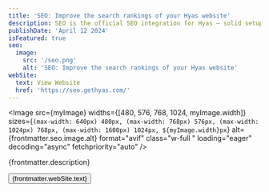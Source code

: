 ```yaml
---
title: 'SEO: Improve the search rankings of your Hyas website'
description: SEO is the official SEO integration for Hyas — solid setup and easy to use.
publishDate: 'April 12 2024'
isFeatured: true
seo:
  image:
    src: '/seo.png'
    alt: 'SEO: Improve the search rankings of your Hyas website'
webSite:
  text: View Website
  href: 'https://seo.gethyas.com/'
---
```


<Image
  src={myImage}
  widths={[480, 576, 768, 1024, myImage.width]}
  sizes={`(max-width: 640px) 480px, (max-width: 768px) 576px, (max-width: 1024px) 768px, (max-width: 1600px) 1024px, ${myImage.width}px`}
  alt={frontmatter.seo.image.alt}
  format="avif"
  class="w-full "
  loading="eager"
  decoding="async"
  fetchpriority="auto"
/>

{frontmatter.description}

<div class="flex flex-wrap gap-4 mt-8 not-prose">
   <Button target="_blank" href={frontmatter.webSite.href}>{frontmatter.webSite.text}</Button>
</div>
